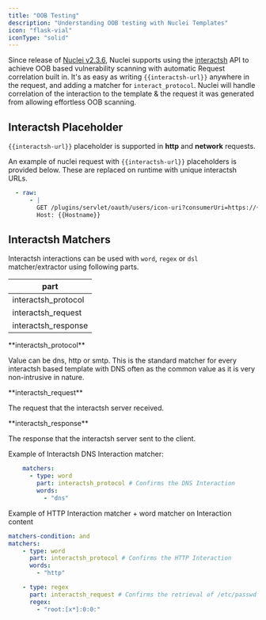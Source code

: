 ```yaml
---
title: "OOB Testing"
description: "Understanding OOB testing with Nuclei Templates"
icon: "flask-vial"
iconType: "solid"
---
```


Since release of [Nuclei v2.3.6](https://github.com/projectdiscovery/nuclei/releases/tag/v2.3.6), Nuclei supports using the [interactsh](https://github.com/projectdiscovery/interactsh) API to achieve OOB based vulnerability scanning with automatic Request correlation built in. It's as easy as writing `{{interactsh-url}}`  anywhere in the request, and adding a matcher for `interact_protocol`. Nuclei will handle correlation of the interaction to the template & the request it was generated from allowing effortless OOB scanning.

## Interactsh Placeholder

`{{interactsh-url}}` placeholder is supported in **http** and **network** requests.

An example of nuclei request with `{{interactsh-url}}` placeholders is provided below. These are replaced on runtime with unique interactsh URLs.

```yaml
  - raw:
      - |
        GET /plugins/servlet/oauth/users/icon-uri?consumerUri=https://{{interactsh-url}} HTTP/1.1
        Host: {{Hostname}}
```

## Interactsh Matchers

Interactsh interactions can be used with `word`, `regex` or `dsl` matcher/extractor using following parts.

| part                |
|---------------------|
| interactsh_protocol |
| interactsh_request  |
| interactsh_response |

<Note>
**interactsh_protocol**

Value can be dns, http or smtp. This is the standard matcher for every interactsh based template with DNS often as the common value as it is very non-intrusive in nature.
</Note>

<Note>
**interactsh_request**

The request that the interactsh server received.
</Note>

<Note>
**interactsh_response**

The response that the interactsh server sent to the client.
</Note>

Example of Interactsh DNS Interaction matcher:

```yaml
    matchers:
      - type: word
        part: interactsh_protocol # Confirms the DNS Interaction
        words:
          - "dns"
```

Example of HTTP Interaction matcher + word matcher on Interaction content

```yaml
matchers-condition: and
matchers:
    - type: word
      part: interactsh_protocol # Confirms the HTTP Interaction
      words:
        - "http"

    - type: regex
      part: interactsh_request # Confirms the retrieval of /etc/passwd file
      regex:
        - "root:[x*]:0:0:"
```
